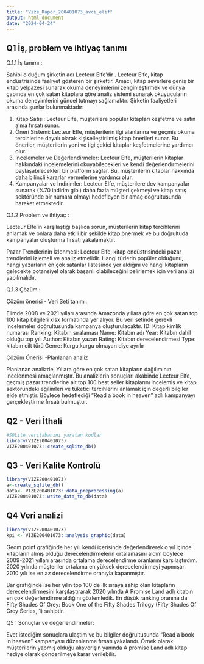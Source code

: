 ```yaml
---
title: "Vize_Rapor_200401073_avci_elif"
output: html_document
date: "2024-04-24"
---
```


## Q1 İş, problem ve ihtiyaç tanımı

Q.1.1 İş tanımı : 

Sahibi olduğum şirketin  adı Lecteur Elfe'dir . Lecteur Elfe, kitap endüstrisinde faaliyet gösteren bir şirkettir. Amacı, kitap severlere geniş bir kitap yelpazesi sunarak okuma deneyimlerini zenginleştirmek ve dünya çapında en çok satan kitaplara göre analiz sistemi sunarak okuyucuların okuma deneyimlerini güncel tutmayı sağlamaktır. Şirketin faaliyetleri arasında şunlar bulunmaktadır:


1.	Kitap Satışı: Lecteur Elfe, müşterilere popüler kitapları keşfetme ve satın alma fırsatı sunar.
2.	Öneri Sistemi: Lecteur Elfe, müşterilerin ilgi alanlarına ve geçmiş okuma tercihlerine dayalı olarak kişiselleştirilmiş kitap önerileri sunar. Bu öneriler, müşterilerin yeni ve ilgi çekici kitaplar keşfetmelerine yardımcı olur.
3.	İncelemeler ve Değerlendirmeler: Lecteur Elfe, müşterilerin kitaplar hakkındaki incelemelerini okuyabilecekleri ve kendi değerlendirmelerini paylaşabilecekleri bir platform sağlar. Bu, müşterilerin kitaplar hakkında daha bilinçli kararlar vermelerine yardımcı olur.
4.	Kampanyalar ve İndirimler: Lecteur Elfe, müşterilere dev kampanyalar sunarak (%70 indirim gibi) daha fazla müşteri çekmeyi ve kitap satış sektöründe bir numara olmayı hedefleyen bir amaç doğrultusunda hareket etmektedir.

Q.1.2 Problem ve ihtiyaç : 

Lecteur Elfe’in karşılaştığı başlıca sorun, müşterilerin kitap tercihlerini anlamak ve onlara daha etkili bir şekilde kitap önermek ve bu doğrultuda kampanyalar oluşturma fırsatı yakalamaktır.

Pazar Trendlerinin İzlenmesi: Lecteur Elfe, kitap endüstrisindeki pazar trendlerini izlemeli ve analiz etmelidir. Hangi türlerin popüler olduğunu, hangi yazarların en çok satanlar listesinde yer aldığını ve hangi kitapların gelecekte potansiyel olarak başarılı olabileceğini belirlemek için veri analizi yapılmalıdır.

Q.1.3 Çözüm :

Çözüm önerisi - Veri Seti tanımı:

Elimde 2008 ve 2021 yılları arasında Amazonda yıllara göre en çok satan top 100 kitap bilgileri  xlsx formatında yer alıyor. Bu veri setinde gerekli incelemeler doğrultusunda kampanya oluşturulacaktır.
ID: Kitap kimlik numarası
Ranking: Kitabın sıralaması
Name: Kitabın adı
Year: Kitabın dahil olduğu top yılı
Author: Kitabın yazarı
Rating: Kitabın derecelendirmesi
Type: kitabın cilt türü
Genre: Kurgu,kurgu olmayan diye ayrılır

Çözüm Önerisi -Planlanan analiz

Planlanan analizde, Yıllara göre en çok satan kitapların dağılımının incelenmesi amaçlanmıştır.
Bu analizlerin sonuçları akabinde Lecteur Elfe, geçmiş pazar trendlerine ait top 100 best seller kitaplarını incelemiş ve kitap sektöründeki eğilimleri ve tüketici tercihlerini anlamak için değerli bilgiler elde etmiştir. Böylece hedeflediği “Read a book in heaven” adlı kampanyayı gerçekleştirme fırsatı bulmuştur.


## Q2 - Veri İthali
```r
#SQLite veritabanını yaratan kodlar 
library(VIZE200401073)
VIZE200401073::create_sqlite_db()

```


## Q3 - Veri Kalite Kontrolü
```r
library(VIZE200401073)
a<-create_sqlite_db()
data<- VIZE200401073::data_preprocessing(a)
VIZE200401073::write_data_to_db(data)
```

## Q4 Veri analizi
```r
library(VIZE200401073)
kpi <- VIZE200401073::analysis_graphic(data)
```




Geom point grafiğinde her yılı kendi içerisinde değerlendirerek o yıl içinde kitapların almış olduğu derecelendirmelerin ortalamasını aldım böylece 2009-2021 yılları arasında ortalama derecelendirme oranlarını karşılaştırdım. 2020 yılında müşteriler ortalama en yüksek derecelendirmeyi yapmıştır. 2010 yılı ise en az derecelendirme oranıyla kapanmıştır. 

Bar grafiğinde ise her yılın top 100 de ilk sıraya sahip olan kitapların derecelendirmesini karşılaştırarak 2020 yılında  A Promise Land adlı kitabın en çok değerlendirme aldığını gözlemledik.
En düşük ranking oranına da Fifty Shades Of Grey: Book One of the Fifty Shades Trilogy (Fifty Shades Of Grey Series, 1) sahiptir.


Q5 : Sonuçlar ve değerlendirmeler:

Evet istediğim sonuçlara ulaştım ve bu bilgiler doğrultusunda "Read a book in heaven" kampanyası düzenlenme fırsatı yakalandı. Örnek olarak müşterilerin yapmış olduğu  alışverişin yanında A promise Land adlı kitap hediye olarak gönderilmeye karar verilebilir.
